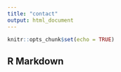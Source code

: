 ```yaml
---
title: "contact"
output: html_document
---
```


```r
knitr::opts_chunk$set(echo = TRUE)
```

## R Markdown


